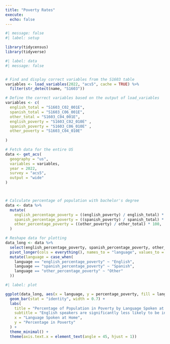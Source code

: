 ```yaml
---
title: "Poverty Rates"
execute: 
  echo: false
---
```


```r
#| message: false
#| label: setup

library(tidycensus)
library(tidyverse)
```


```r
#| label: data
#| message: false


# Find and display correct variables from the S1603 table
variables <- load_variables(2022, "acs5", cache = TRUE) %>%
  filter(str_detect(name, "S1603"))

# Define the correct variables based on the output of load_variables
variables <- c(
  english_total = "S1603_C02_001E",   
  spanish_total = "S1603_C06_001E",   
  other_total = "S1603_C04_001E",     
  english_poverty = "S1603_C02_010E" ,
  spanish_poverty = "S1603_C06_010E" , 
  other_poverty = "S1603_C04_010E"
 
)

# Fetch data for the entire US
data <- get_acs(
  geography = "us",
  variables = variables,
  year = 2022,
  survey = "acs5",
  output = "wide"
)



# Calculate percentage of population with bachelor's degree
data <- data %>%
  mutate(
    english_percentage_poverty = ((english_poverty) / english_total) * 100,
    spanish_percentage_poverty = ((spanish_poverty) / spanish_total) * 100,
    other_percentage_poverty = ((other_poverty) / other_total) * 100,
  )

# Reshape data for plotting
data_long <- data %>%
  select(english_percentage_poverty, spanish_percentage_poverty, other_percentage_poverty) %>%
  pivot_longer(cols = everything(), names_to = "language", values_to = "percentage_poverty") %>%
  mutate(language = case_when(
    language == "english_percentage_poverty" ~ "English",
    language == "spanish_percentage_poverty" ~ "Spanish",
    language == "other_percentage_poverty" ~ "Other"
  ))
```

```r
#| label: plot

ggplot(data_long, aes(x = language, y = percentage_poverty, fill = language)) +
  geom_bar(stat = "identity", width = 0.7) +
  labs(
    title = "Percentage of Population in Poverty by Language Spoken at Home",
    subtitle = "English speakers are significantly less likely to be in poverty",
    x = "Language Spoken at Home",
    y = "Percentage in Poverty"
  ) +
  theme_minimal() +
  theme(axis.text.x = element_text(angle = 45, hjust = 1))
```
